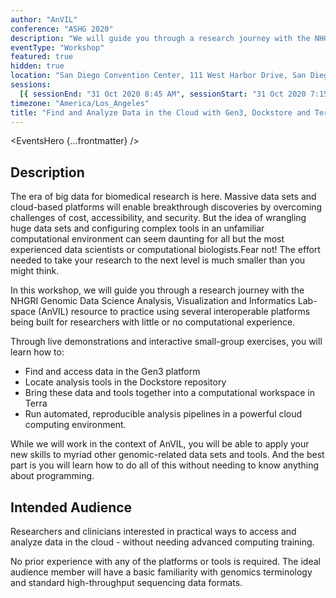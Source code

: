```yaml
---
author: "AnVIL"
conference: "ASHG 2020"
description: "We will guide you through a research journey with the NHGRI Genomic Data Science Analysis, Visualization and Informatics Lab-space (AnVIL)."
eventType: "Workshop"
featured: true
hidden: true
location: "San Diego Convention Center, 111 West Harbor Drive, San Diego, CA 92101"
sessions:
  [{ sessionEnd: "31 Oct 2020 8:45 AM", sessionStart: "31 Oct 2020 7:15 AM" }]
timezone: "America/Los_Angeles"
title: "Find and Analyze Data in the Cloud with Gen3, Dockstore and Terra"
---
```


<EventsHero {...frontmatter} />

## Description

The era of big data for biomedical research is here. Massive data sets and cloud-based platforms will enable breakthrough discoveries by overcoming challenges of cost, accessibility, and security. But the idea of wrangling huge data sets and configuring complex tools in an unfamiliar computational environment can seem daunting for all but the most experienced data scientists or computational biologists.Fear not! The effort needed to take your research to the next level is much smaller than you might think.

In this workshop, we will guide you through a research journey with the NHGRI Genomic Data Science Analysis, Visualization and Informatics Lab-space (AnVIL) resource to practice using several interoperable platforms being built for researchers with little or no computational experience.

Through live demonstrations and interactive small-group exercises, you will learn how to:

- Find and access data in the Gen3 platform
- Locate analysis tools in the Dockstore repository
- Bring these data and tools together into a computational workspace in Terra
- Run automated, reproducible analysis pipelines in a powerful cloud computing environment.

While we will work in the context of AnVIL, you will be able to apply your new skills to myriad other genomic-related data sets and tools. And the best part is you will learn how to do all of this without needing to know anything about programming.

## Intended Audience

Researchers and clinicians interested in practical ways to access and analyze data in the cloud - without needing advanced computing training.

No prior experience with any of the platforms or tools is required. The ideal audience member will have a basic familiarity with genomics terminology and standard high-throughput sequencing data formats.
